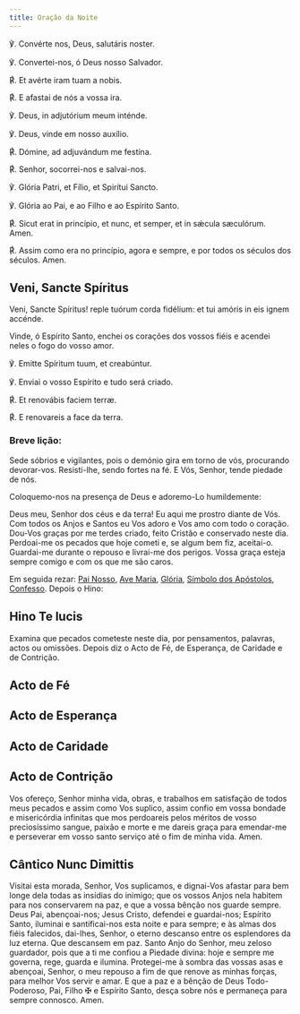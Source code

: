 ```yaml
---
title: Oração da Noite
---
```


<div class="side-by-side not-content">

℣. Convérte nos, Deus, salutáris noster.

℣. Convertei-nos, ó Deus nosso Salvador.

<span class="text-red-500">℟.</span> Et avérte iram tuam a nobis.

<span class="text-red-500">℟.</span> E afastai de nós a vossa ira.

℣. Deus, in adjutórium meum inténde.

℣. Deus, vinde em nosso auxílio.

<span class="text-red-500">℟.</span> Dómine, ad adjuvándum me festína.

<span class="text-red-500">℟.</span> Senhor, socorrei-nos e salvai-nos.

℣. Glória Patri, et Fílio, et Spirítui Sancto.

℣. Glória ao Pai, e ao Filho e ao Espírito Santo.

<span class="text-red-500">℟.</span> Sicut erat in princípio, et nunc, et semper,
et in sǽcula sæculórum. Amen.

<span class="text-red-500">℟.</span> Assim como era no princípio, agora e sempre,
e por todos os séculos dos séculos. Amen.

</div>

## Veni, Sancte Spíritus

<div class="side-by-side not-content">

Veni, Sancte Spíritus! reple tuórum corda fidélium: et tui amóris in eis ignem accénde.

Vinde, ó Espírito Santo, enchei os corações dos vossos fiéis e acendei neles o fogo do vosso amor.

℣. Emitte Spíritum tuum, et creabúntur.

℣. Enviai o vosso Espírito e tudo será criado.

<span class="text-red-500">℟.</span> Et renovábis faciem terræ.

<span class="text-red-500">℟.</span> E renovareis a face da terra.

</div>

### Breve lição:

Sede sóbrios e vigilantes, pois o demónio gira em torno de vós, procurando devorar-vos. Resisti-lhe, sendo fortes na fé. E Vós, Senhor, tende piedade de nós.

<aside>Coloquemo-nos na presença de Deus e adoremo-Lo humildemente:</aside>

Deus meu, Senhor dos céus e da terra! Eu aqui me prostro diante de Vós. Com todos os Anjos e Santos eu Vos adoro e Vos amo com todo o coração. Dou-Vos graças por me terdes criado, feito Cristão e conservado neste dia. Perdoai-me os pecados que hoje cometi e, se algum bem fiz, aceitai-o. Guardai-me durante o repouso e livrai-me dos perigos. Vossa graça esteja sempre comigo e com os que me são caros.

Em seguida rezar: [Pai Nosso](/devocionario/oracoes/painosso), [Ave Maria](/devocionario/oracoes/avemaria), [Glória](/devocionario/oracoes/gloria), [Símbolo dos Apóstolos](/devocionario/oracoes/simboloapostolos), [Confesso](/devocionario/oracoes/confesso). Depois o Hino:


## Hino Te lucis

<TeLucis />

<aside>
  Examina que pecados cometeste neste dia, por pensamentos, palavras, actos ou
  omissões. Depois diz o Acto de Fé, de Esperança, de Caridade e de Contrição.
</aside>


## Acto de Fé

<ActoFe />


## Acto de Esperança

<ActoEsperanca />


## Acto de Caridade

<ActoCaridade />


## Acto de Contrição

<ActoContricao />

Vos ofereço, Senhor minha vida, obras, e trabalhos em satisfação de todos meus pecados e assim como Vos suplico, assim confio em vossa bondade e misericórdia infinitas que mos perdoareis pelos méritos de vosso preciosíssimo sangue, paixão e morte e me dareis graça para emendar-me e perseverar em vosso santo serviço até o fim de minha vida. Amen.


## Cântico Nunc Dimittis

<NuncDimittis />

Visitai esta morada, Senhor, Vos suplicamos, e dignai-Vos afastar para bem longe dela todas as insídias do inimigo; que os vossos Anjos nela habitem para nos conservarem na paz, e que a vossa bênção nos guarde sempre. Deus Pai, abençoai-nos; Jesus Cristo, defendei e guardai-nos; Espírito Santo, iluminai e santificai-nos esta noite e para sempre; e às almas dos fiéis falecidos, dai-lhes, Senhor, o eterno descanso entre os esplendores da luz eterna. Que descansem em paz. Santo Anjo do Senhor, meu zeloso guardador, pois que a ti me confiou a Piedade divina: hoje e sempre me governa, rege, guarda e ilumina. Protegei-me à sombra das vossas asas e abençoai, Senhor, o meu repouso a fim de que renove as minhas forças, para melhor Vos servir e amar. E que a paz e a bênção de Deus Todo-Poderoso, Pai, Filho ✠ e Espírito Santo, desça sobre nós e permaneça para sempre connosco. Amen.
